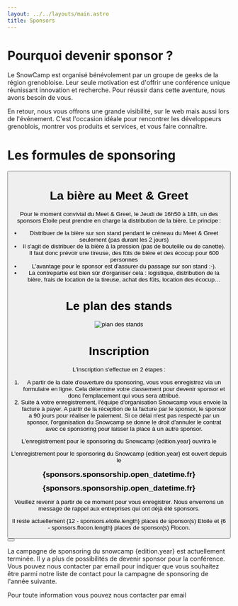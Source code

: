 ```yaml
---
layout: ../../layouts/main.astro
title: Sponsors
---
```


# Pourquoi devenir sponsor ?

Le SnowCamp est organisé bénévolement par un groupe de geeks de la région grenobloise.
Leur seule motivation est d'offrir une conférence unique réunissant innovation et recherche.
Pour réussir dans cette aventure, nous avons besoin de vous.

En retour, nous vous offrons une grande visibilité, sur le web mais aussi lors de l'événement.
C'est l'occasion idéale pour rencontrer les développeurs grenoblois, montrer vos produits et services, et vous faire connaître.

# Les formules de sponsoring

<div style="display: flex; flex-direction: row">
<SponsorFormula sponsor={sponsors.sponsorship.type.etoile} active={true}/>
<SponsorFormula sponsor={sponsors.sponsorship.type.flocon}/>
</div>

<Button href="https://drive.google.com/file/d/1hOHTGVXJfiQ0nJFJugivkNr3SwdEXuSF/view?usp=share_link" title="Plaquette Sponsors"/>

# La bière au Meet & Greet

Pour le moment convivial du Meet & Greet, le Jeudi de 16h50 à 18h, un des sponsors Etoile peut prendre en charge la distribution de la bière.
Le principe :

- Distribuer de la bière sur son stand pendant le créneau du Meet & Greet seulement (pas durant les 2 jours)
- Il s'agit de distribuer de la bière à la pression (pas de bouteille ou de canette). Il faut donc prévoir une tireuse, des fûts de bière et des écocup pour 600 personnes
- L'avantage pour le sponsor est d'assurer du passage sur son stand :-).
- La contrepartie est bien sûr d'organiser cela : logistique, distribution de la bière, frais de location de la tireuse, achat des fûts, location des écocup…

# Le plan des stands

![plan des stands](/img/sponsors_plan_stands.png)

# Inscription

L'inscription s'effectue en 2 étapes :

1. A partir de la date d'ouverture du sponsoring, vous vous enregistrez via un formulaire en ligne.
Cela détermine votre classement pour devenir sponsor et donc l'emplacement qui vous sera attribué.
1. Suite à votre enregistrement, l'équipe d'organisation Snowcamp vous envoie la facture à payer.
A partir de la réception de la facture par le sponsor, le sponsor a 90 jours pour réaliser le paiement.
Si ce délai n'est pas respecté par un sponsor, l'organisation du Snowcamp se donne le droit d'annuler le contrat avec ce sponsoring pour laisser la place à un autre sponsor.

<p className="sponsorBefore">L'enregistrement pour le sponsoring du Snowcamp {edition.year} ouvrira le</p>
<p className="sponsorOpened">L'enregistrement pour le sponsoring du Snowcamp {edition.year} est ouvert depuis le</p>

<div style="text-align: center; font-weight: bold; font-size: 1.3em; margin: 10px 0" className="sponsorBefore">{sponsors.sponsorship.open_datetime.fr}</div>
<div style="text-align: center; font-weight: bold; font-size: 1.3em; margin: 10px 0" className="sponsorOpened">{sponsors.sponsorship.open_datetime.fr}</div>

<p className="sponsorBefore">Veuillez revenir à partir de ce moment pour vous enregistrer. Nous enverrons un message de rappel aux entreprises qui ont déjà été sponsors.</p>
<p className="sponsorOpened">Il reste actuellement {12 - sponsors.etoile.length} places de sponsor(s) Etoile et {6 - sponsors.flocon.length} places de sponsor(s) Flocon.</p>

<Button className="sponsorOpened" title="Formulaire d'inscription" href="${sponsors.sponsorship.subscribe_link}"></Button>

<p className="sponsorClosed">La campagne de sponsoring du snowcamp {edition.year} est actuellement terminée. Il y a plus de possibilités de devenir sponsor pour la conférence. Vous pouvez nous contacter par email pour indiquer que vous souhaitez être parmi notre liste de contact pour la campagne de sponsoring de l'année suivante.</p>

Pour toute information vous pouvez nous contacter par email
